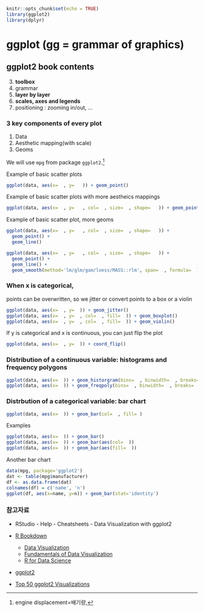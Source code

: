 ```r
knitr::opts_chunk$set(echo = TRUE)
library(ggplot2)
library(dplyr)
```

# ggplot (gg = grammar of graphics)

## ggplot2 book contents

3. **toolbox**
4. grammar
5. **layer by layer**
6. **scales, axes and legends**
7. positioning : zooming in/out, ...

### 3 key components of every plot
1. Data
2. Aesthetic mapping(with scale)
3. Geoms

We will use `mpg` from package `ggplot2`.[^1]

[^1]: engine displacement=배기량, 
 
Example of basic scatter plots
```r
ggplot(data, aes(x=  , y=   )) + geom_point()
```

Example of basic scatter plots with more aestheics mappings
```r
ggplot(data, aes(x=  , y=   , col=  , size=  , shape=   )) + geom_point()
```

Example of basic scatter plot, more geoms
```r
ggplot(data, aes(x=  , y=   , col=  , size=  , shape=   )) + 
  geom_point() + 
  geom_line()  
```

```r
ggplot(data, aes(x=  , y=   , col=  , size=  , shape=   )) + 
  geom_point() + 
  geom_line() +
  geom_smooth(method='lm/glm/gam/loess/MASS::rlm', span=  , formula=  )
```

### When x is categorical,
points can be overwritten, so we jitter or convert points to a box or a violin
```r
ggplot(data, aes(x=  , y=  )) + geom_jitter()
ggplot(data, aes(x=  , y=  , col=  , fill=  )) + geom_boxplot()
ggplot(data, aes(x=  , y=  , col=  , fill=  )) + geom_violin()
```

If y is categorical and x is continuous, you can just flip the plot
```r
ggplot(data, aes(x=  , y=  )) + coord_flip()
```

### Distribution of a continuous variable: **histograms** and **frequency polygons**
```r
ggplot(data, aes(x=  )) + geom_historgram(bins=  , binwidth=  , breaks=  )
ggplot(data, aes(x=  )) + geom_freqpoly(bins=  , binwidth=  , breaks=  )  
```

### Distrbution of a categorical variable: **bar chart**
```r
ggplot(data, aes(x=  )) + geom_bar(col=  , fill= )
```

Examples
```r
ggplot(data, aes(x=  )) + geom_bar()
ggplot(data, aes(x=  )) + geom_bar(aes(col=  ))
ggplot(data, aes(x=  )) + geom_bar(aes(fill=  ))
```

Another bar chart
```r
data(mpg, package='ggplot2')
dat <- table(mpg$manufacturer)
df <- as.data.frame(dat)
colnames(df) = c('name', 'n')
ggplot(df, aes(x=name, y=n)) + geom_bar(stat='identity')
```

### 참고자료 

* RStudio - Help - Cheatsheets - Data Visualization with ggplot2
    
* [R Bookdown](https://bookdown.org/)
    - [Data Visualization](https://socviz.co/)
    - [Fundamentals of Data Visualization](https://serialmentor.com/dataviz/)
    - [R for Data Science](http://r4ds.had.co.nz/)
* [ggplot2](https://github.com/hadley/ggplot2-book)
* [Top 50 ggplot2 Visualizations](http://r-statistics.co/Top50-Ggplot2-Visualizations-MasterList-R-Code.html)



